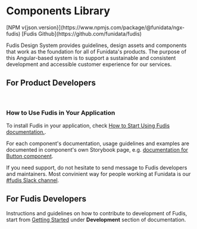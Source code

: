 
<Meta title="Documentation/Introduction/Welcome" />

<div class="full-width-bg">

# Components Library

</div>

<div class="version-badges">
  <span class="fudis-badge fudis-badge__primary">
    [NPM v{json.version}](https://www.npmjs.com/package/@funidata/ngx-fudis)
  </span>
  <span class="fudis-badge fudis-badge__primary">[Fudis Github](https://github.com/funidata/fudis)</span>
</div>

Fudis Design System provides guidelines, design assets and components that work as the foundation for all of Funidata's products. The purpose of this Angular-based system is to support a sustainable and consistent development and accessible customer experience for our services.

## For Product Developers

<br />

### How to Use Fudis in Your Application

To install Fudis in your application, check [How to Start Using Fudis documentation.](/docs/documentation-introduction-how-to-start-using-fudis--documentation).

For each component's documentation, usage guidelines and examples are documented in component's own Storybook page, e.g. [documentation for Button component](/docs/components-button--documentation).

If you need support, do not hesitate to send message to Fudis developers and maintainers. Most convinient way for people working at Funidata is our [#fudis Slack channel](https://sisudev.slack.com/archives/C03G46K6LG1).

## For Fudis Developers

Instructions and guidelines on how to contribute to development of Fudis, start from [Getting Started](/docs/documentation-development-getting-started--documentation) under **Development** section of documentation.
